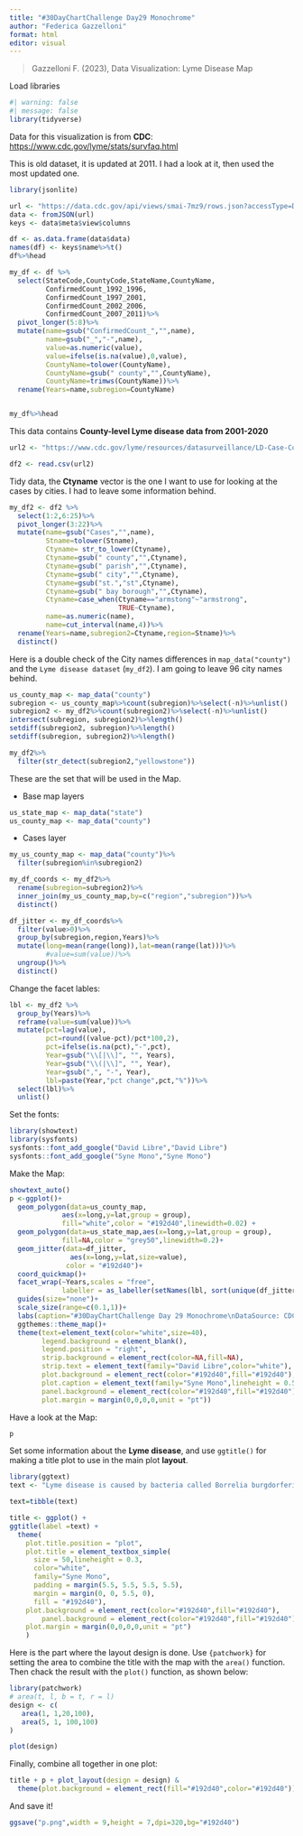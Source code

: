```yaml
---
title: "#30DayChartChallenge Day29 Monochrome"
author: "Federica Gazzelloni"
format: html
editor: visual
---
```


> Gazzelloni F. (2023), Data Visualization: Lyme Disease Map

Load libraries
```r
#| warning: false
#| message: false
library(tidyverse)
```

Data for this visualization is from **CDC**: <https://www.cdc.gov/lyme/stats/survfaq.html>

This is old dataset, it is updated at 2011. I had a look at it, then used the most updated one.
```r
library(jsonlite)

url <- "https://data.cdc.gov/api/views/smai-7mz9/rows.json?accessType=DOWNLOAD"
data <- fromJSON(url)
keys <- data$meta$view$columns

df <- as.data.frame(data$data)
names(df) <- keys$name%>%t()
df%>%head

my_df <- df %>%
  select(StateCode,CountyCode,StateName,CountyName,
         ConfirmedCount_1992_1996,
         ConfirmedCount_1997_2001,
         ConfirmedCount_2002_2006,
         ConfirmedCount_2007_2011)%>%
  pivot_longer(5:8)%>%
  mutate(name=gsub("ConfirmedCount_","",name),
         name=gsub("_","-",name),
         value=as.numeric(value),
         value=ifelse(is.na(value),0,value),
         CountyName=tolower(CountyName),
         CountyName=gsub(" county","",CountyName),
         CountyName=trimws(CountyName))%>%
  rename(Years=name,subregion=CountyName)


my_df%>%head
```



This data contains **County-level Lyme disease data from 2001-2020** 
```r
url2 <- "https://www.cdc.gov/lyme/resources/datasurveillance/LD-Case-Counts-by-County-01-20.csv"

df2 <- read.csv(url2)
```


Tidy data, the **Ctyname** vector is the one I want to use for looking at the cases by cities. I had to leave some information behind.
```r
my_df2 <- df2 %>%
  select(1:2,6:25)%>%
  pivot_longer(3:22)%>% 
  mutate(name=gsub("Cases","",name),
         Stname=tolower(Stname),
         Ctyname= str_to_lower(Ctyname),
         Ctyname=gsub(" county","",Ctyname),
         Ctyname=gsub(" parish","",Ctyname),
         Ctyname=gsub(" city","",Ctyname),
         Ctyname=gsub("st.","st",Ctyname),
         Ctyname=gsub(" bay borough","",Ctyname),
         Ctyname=case_when(Ctyname=="armstong"~"armstrong",
                           TRUE~Ctyname),
         name=as.numeric(name),
         name=cut_interval(name,4))%>%
  rename(Years=name,subregion2=Ctyname,region=Stname)%>%
  distinct()
```

Here is a double check of the City names differences in `map_data("county")` and the `Lyme disease dataset` (`my_df2`). I am going to leave 96 city names behind.
```r
us_county_map <- map_data("county")
subregion <- us_county_map%>%count(subregion)%>%select(-n)%>%unlist()
subregion2 <- my_df2%>%count(subregion2)%>%select(-n)%>%unlist()
intersect(subregion, subregion2)%>%length()
setdiff(subregion2, subregion)%>%length()
setdiff(subregion, subregion2)%>%length()

my_df2%>%
  filter(str_detect(subregion2,"yellowstone"))
```


These are the set that will be used in the Map. 

- Base map layers
```r
us_state_map <- map_data("state")
us_county_map <- map_data("county")
```

- Cases layer
```r
my_us_county_map <- map_data("county")%>%
  filter(subregion%in%subregion2)

my_df_coords <- my_df2%>%
  rename(subregion=subregion2)%>%
  inner_join(my_us_county_map,by=c("region","subregion"))%>%
  distinct()

df_jitter <- my_df_coords%>%
  filter(value>0)%>%
  group_by(subregion,region,Years)%>%
  mutate(long=mean(range(long)),lat=mean(range(lat)))%>%
         #value=sum(value))%>%
  ungroup()%>%
  distinct()
```


Change the facet lables:
```r
lbl <- my_df2 %>% 
  group_by(Years)%>%
  reframe(value=sum(value))%>%
  mutate(pct=lag(value),
         pct=round((value-pct)/pct*100,2),
         pct=ifelse(is.na(pct),"-",pct),
         Year=gsub("\\[|\\]", "", Years),
         Year=gsub("\\(|\\]", "", Year),
         Year=gsub(",", "-", Year),
         lbl=paste(Year,"pct change",pct,"%"))%>%
  select(lbl)%>%
  unlist()
```


Set the fonts:
```r
library(showtext)
library(sysfonts)
sysfonts::font_add_google("David Libre","David Libre")
sysfonts::font_add_google("Syne Mono","Syne Mono")
```


Make the Map:
```r
showtext_auto()
p <-ggplot()+
  geom_polygon(data=us_county_map,
             aes(x=long,y=lat,group = group),
             fill="white",color = "#192d40",linewidth=0.02) +
  geom_polygon(data=us_state_map,aes(x=long,y=lat,group = group),
             fill=NA,color = "grey50",linewidth=0.2)+
  geom_jitter(data=df_jitter,
               aes(x=long,y=lat,size=value),
              color = "#192d40")+
  coord_quickmap()+
  facet_wrap(~Years,scales = "free",
             labeller = as_labeller(setNames(lbl, sort(unique(df_jitter$Years))))) +
  guides(size="none")+
  scale_size(range=c(0.1,1))+  
  labs(caption="#30DayChartChallenge Day 29 Monochrome\nDataSource: CDC Lyme Disease | Map: Federica Gazzelloni") +
  ggthemes::theme_map()+
  theme(text=element_text(color="white",size=40),
        legend.background = element_blank(),
        legend.position = "right",
        strip.background = element_rect(color=NA,fill=NA),
        strip.text = element_text(family="David Libre",color="white"),
        plot.background = element_rect(color="#192d40",fill="#192d40"),
        plot.caption = element_text(family="Syne Mono",lineheight = 0.5,hjust=0.3),
        panel.background = element_rect(color="#192d40",fill="#192d40"),
        plot.margin = margin(0,0,0,0,unit = "pt"))
```

Have a look at the Map:
```r
p
```



Set some information about the **Lyme disease**, and use `ggtitle()` for making a title plot to use in the main plot **layout**.
```r
library(ggtext)
text <- "Lyme disease is caused by bacteria called Borrelia burgdorferi, which is spread to people through the bite of several types of blacklegged ticks. In the United States, most infections occur in Eastern states, Northern midwestern states, and West Coast. Recent estimates using other methods suggest that approximately 476,000 people may get Lyme disease each year in the United States."

text=tibble(text)

title <- ggplot() + 
ggtitle(label =text) +
  theme(
    plot.title.position = "plot",
    plot.title = element_textbox_simple(
      size = 50,lineheight = 0.3,
      color="white",
      family="Syne Mono",
      padding = margin(5.5, 5.5, 5.5, 5.5),
      margin = margin(0, 0, 5.5, 0),
      fill = "#192d40"),
    plot.background = element_rect(color="#192d40",fill="#192d40"),
        panel.background = element_rect(color="#192d40",fill="#192d40"),
    plot.margin = margin(0,0,0,0,unit = "pt")
    )
```


Here is the part where the layout design is done. Use `{patchwork}` for setting the area to combine the title with the map with the `area()` function. Then chack the result with the `plot()` function, as shown below:
```r
library(patchwork)
# area(t, l, b = t, r = l)
design <- c(
   area(1, 1,20,100),
   area(5, 1, 100,100)
)

plot(design)
```



Finally, combine all together in one plot:
```r
title + p + plot_layout(design = design) &
  theme(plot.background = element_rect(fill="#192d40",color="#192d40"))
```

And save it!
```r
ggsave("p.png",width = 9,height = 7,dpi=320,bg="#192d40")
```
